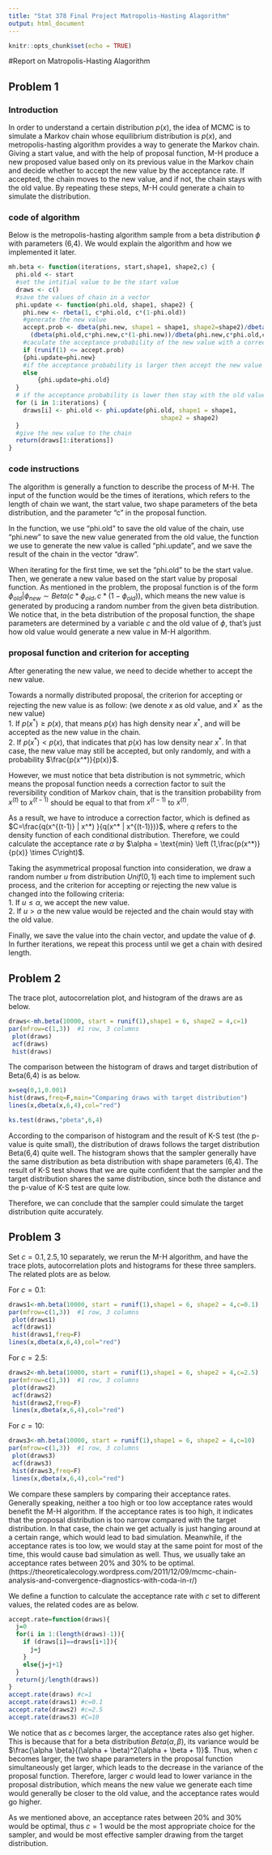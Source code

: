 ```yaml
---
title: "Stat 378 Final Project Matropolis-Hasting Alagorithm"
output: html_document
---
```


```r
knitr::opts_chunk$set(echo = TRUE)
```

#Report on Matropolis-Hasting Alagorithm

## Problem 1

### Introduction

In order to understand a certain distribution $p(x)$, the idea of MCMC is to simulate a Markov chain whose equilibrium distribution is $p(x)$, and metropolis-hasting algorithm provides a way to generate the Markov chain. Giving a start value, and with the help of proposal function, M-H produce a new proposed value based only on its previous value in the Markov chain and decide whether to accept the new value by the acceptance rate. If accepted, the chain moves to the new value, and if not, the chain stays with the old value. By repeating these steps, M-H could generate a chain to simulate the distribution.

### code of algorithm

Below is the metropolis-hasting algorithm sample from a beta distribution $\phi$ with parameters (6,4). We would explain the algorithm and how we implemented it later.
```r
mh.beta <- function(iterations, start,shape1, shape2,c) {
  phi.old <- start
  #set the intitial value to be the start value
  draws <- c()
  #save the values of chain in a vector
  phi.update <- function(phi.old, shape1, shape2) {
    phi.new <- rbeta(1, c*phi.old, c*(1-phi.old))
    #generate the new value
    accept.prob <- dbeta(phi.new, shape1 = shape1, shape2=shape2)/dbeta(phi.old,shape1 = shape1, shape2 = shape2)*
      (dbeta(phi.old,c*phi.new,c*(1-phi.new))/dbeta(phi.new,c*phi.old,c*(1-phi.old)))
    #caculate the acceptance probability of the new value with a correction factor
    if (runif(1) <= accept.prob) 
    {phi.update=phi.new} 
    #if the acceptance probability is larger then accept the new value 
    else 
        {phi.update=phi.old}
  }
  # if the acceptance probability is lower then stay with the old value 
  for (i in 1:iterations) {
    draws[i] <- phi.old <- phi.update(phi.old, shape1 = shape1,
                                          shape2 = shape2)
  }
  #give the new value to the chain
  return(draws[1:iterations])
}
```

### code instructions

The algorithm is generally a function to describe the process of M-H. The input of the function would be the times of iterations, which refers to the length of chain we want, the start value, two shape parameters of the beta distribution, and the parameter "c" in the proposal function. 

In the function, we use "phi.old" to save the old value of the chain, use "phi.new" to save the new value generated from the old value, the function we use to generate the new value is called "phi.update", and we save the result of the chain in the vector "draw".

When iterating for the first time, we set the "phi.old" to be the start value. Then, we generate a new value based on the start value by proposal function. As mentioned in the problem, the proposal function is of the form $\phi_{old}| \phi_{new} \sim  Beta(c*\phi_{old},c*(1-\phi_{old}))$, which means the new value is generated by producing a random number from the given beta distribution. We notice that, in the beta distribution of the proposal function, the shape parameters are determined by a variable $c$ and the old value of $\phi$, that's just how old value would generate a new value in M-H algorithm.

### proposal function and criterion for accepting

After generating the new value, we need to decide whether to accept the new value.

Towards a normally distributed proposal, the criterion for accepting or rejecting the new value is as follow: (we denote $x$ as old value, and $x^*$ as the new value)  
1. If $p(x^*) \geq p(x)$, that means $p(x)$ has high density near $x^*$, and will be accepted as the new value in the chain.  
2. If $p(x^*) < p(x)$, that indicates that $p(x)$ has low density near $x^*$. In that case, the new value may still be accepted, but only randomly, and with a probability $\frac{p(x^*)}{p(x)}$.

However, we must notice that beta distribution is not symmetric, which means the proposal function needs a correction factor to suit the reversibility condition of Markov chain, that is the transition probability from $x^{(t)}$ to $x^{(t-1)}$ should be equal to that from $x^{(t-1)}$ to $x^{(t)}$.

As a result, we have to introduce a correction factor, which is defined as $C=\frac{q(x^{(t-1)} | x^*) }{q(x^* | x^{(t-1)})}$, where $q$ refers to the density function of each conditional distribution. Therefore, we could calculate the acceptance rate $\alpha$ by $\alpha = \text{min} \left (1,\frac{p(x^*)}{p(x)} \times C\right)$.

Taking the asymmetrical proposal function into consideration, we draw a random number $u$ from distribution $Unif(0,1)$ each time to implement such process, and the criterion for accepting or rejecting the new value is changed into the following criteria:   
1. If $u \leq \alpha$, we accept the new value.  
2. If $u>\alpha$ the new value would be rejected and the chain would stay with the old value. 

Finally, we save the value into the chain vector, and update the value of $\phi$. In further iterations, we repeat this process until we get a chain with desired length.

## Problem 2
The trace plot, autocorrelation plot, and histogram of the draws are as below. 
```r
draws<-mh.beta(10000, start = runif(1),shape1 = 6, shape2 = 4,c=1)
par(mfrow=c(1,3))  #1 row, 3 columns
 plot(draws)
 acf(draws)
 hist(draws) 
```

The comparison between the histogram of draws and target distribution of Beta(6,4) is as below.
```r
x=seq(0,1,0.001)
hist(draws,freq=F,main="Comparing draws with target distribution")
lines(x,dbeta(x,6,4),col="red")
```

```r
ks.test(draws,"pbeta",6,4)
```

According to the comparison of histogram and the result of K-S test (the p-value is quite small), the distribution of draws follows the target distribution Beta(6,4) quite well. The histogram shows that the sampler generally have the same distribution as beta distribution with shape parameters (6,4). The result of K-S test shows that we are quite confident that the sampler and the target distribution shares the same distribution, since both the distance and the p-value of K-S test are quite low.

Therefore, we can conclude that the sampler could simulate the target distribution quite accurately.

## Problem 3
Set $c=0.1,2.5,10$ separately, we rerun the M-H algorithm, and have the trace plots, autocorrelation plots and histograms for these three samplers. The related plots are as below.

For $c=0.1$:
```r
draws1<-mh.beta(10000, start = runif(1),shape1 = 6, shape2 = 4,c=0.1)
par(mfrow=c(1,3))  #1 row, 3 columns
 plot(draws1)
 acf(draws1)
 hist(draws1,freq=F) 
lines(x,dbeta(x,6,4),col="red")
```

For $c=2.5$:
```r
draws2<-mh.beta(10000, start = runif(1),shape1 = 6, shape2 = 4,c=2.5)
par(mfrow=c(1,3))  #1 row, 3 columns
 plot(draws2)
 acf(draws2)
 hist(draws2,freq=F) 
 lines(x,dbeta(x,6,4),col="red")
```

For $c=10$:
```r
draws3<-mh.beta(10000, start = runif(1),shape1 = 6, shape2 = 4,c=10)
par(mfrow=c(1,3))  #1 row, 3 columns
 plot(draws3)
 acf(draws3)
 hist(draws3,freq=F) 
 lines(x,dbeta(x,6,4),col="red")
```

We compare these samplers by comparing their acceptance rates. Generally speaking, neither a too high or too low acceptance rates would benefit the M-H algorithm. If the acceptance rates is too high, it indicates that the proposal distribution is too narrow compared with the target distribution. In that case, the chain we get actually is just hanging around at a certain range, which would lead to bad simulation. Meanwhile, if the acceptance rates is too low, we would stay at the same point for most of the time, this would cause bad simulation as well. Thus, we usually take an acceptance rates between 20% and 30% to be optimal.(https://theoreticalecology.wordpress.com/2011/12/09/mcmc-chain-analysis-and-convergence-diagnostics-with-coda-in-r/) 

We define a function to calculate the acceptance rate with $c$ set to different values, the related codes are as below.

```r
accept.rate=function(draws){
  j=0
  for(i in 1:(length(draws)-1)){
    if (draws[i]==draws[i+1]){
      j=j
    }
    else{j=j+1}
  }
  return(j/length(draws))
}
accept.rate(draws) #c=1
accept.rate(draws1) #c=0.1
accept.rate(draws2) #c=2.5
accept.rate(draws3) #C=10
```

We notice that as $c$ becomes larger, the acceptance rates also get higher. This is because that for a beta distribution $Beta(\alpha,\beta)$, its variance would be $\frac{\alpha \beta}{(\alpha + \beta)^2(\alpha + \beta + 1)}$. Thus, when $c$ becomes larger, the two shape parameters in the proposal function simultaneously get larger, which leads to the decrease in the variance of the proposal function. Therefore, larger $c$ would lead to lower variance in the proposal distribution, which means the new value we generate each time would generally be closer to the old value, and the acceptance rates would go higher.

As we mentioned above, an acceptance rates between 20% and 30% would be optimal, thus $c=1$ would be the most appropriate choice for the sampler, and would be most effective sampler drawing from the target distribution. 





